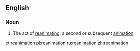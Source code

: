 {{also|Reanimation}}
==English==

===Noun===
{{en-noun}}

# The act of [[reanimate|reanimating]]; a second or subsequent [[animation]].

[[et:reanimation]]
[[pl:reanimation]]
[[ru:reanimation]]
[[zh:reanimation]]